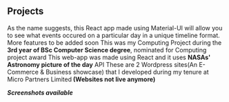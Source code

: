## Projects



<ProjectCard title="Throwback machine" link="https://throwbackmachine.netlify.app/" bg="linear-gradient(to right, #de6161, #2657eb)">
As the name suggests, this React app made using Material-UI will allow you to see what events occured on a particular day in a unique timeline format. More features to be added soon
</ProjectCard>

<ProjectCard title="Aviation Suite" link="https://goofy-ptolemy-91dff0.netlify.app/" target="_blank" bg="linear-gradient(to right, #D4145A 0%, #FBB03B 100%)">
This was my Computing Project during the <b>3rd year of BSc Computer Science degree</b>, nominated for Computing project award
</ProjectCard>

<ProjectCard title="NASA's APOD" link="https://jhalpati.github.io/NASA-APOD/" bg="linear-gradient(to right, #1251e6 0%, #fd2d4f 100%)">
This web-app was made using React and it uses <b>NASAs' Astronomy picture of the day</b> API</ProjectCard>

<ProjectCard title="Wordpress sites" link="https://drive.google.com/drive/folders/1tPkx3N4FLQNkLOHyI9ereAqUSj9RFTc5?usp=sharing" bg="linear-gradient(to right, #de1922 0%, #020024 100%)">
These are 2 Wordpress sites(An E-Commerce & Business showcase) that I developed during my tenure at Micro Partners Limited<b> (Websites not live anymore)</b>
<p><b><i>Screenshots available</i></b></p></ProjectCard>





